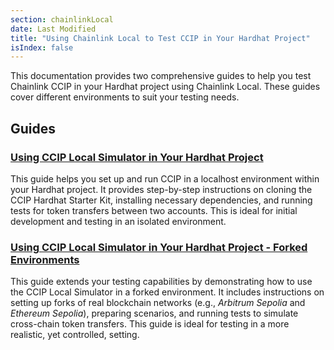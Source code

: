 ```yaml
---
section: chainlinkLocal
date: Last Modified
title: "Using Chainlink Local to Test CCIP in Your Hardhat Project"
isIndex: false
---
```


This documentation provides two comprehensive guides to help you test Chainlink CCIP in your Hardhat project using Chainlink Local. These guides cover different environments to suit your testing needs.

## Guides

### [Using CCIP Local Simulator in Your Hardhat Project](/chainlink-local/build/ccip/hardhat/local-simulator)

This guide helps you set up and run CCIP in a localhost environment within your Hardhat project. It provides step-by-step instructions on cloning the CCIP Hardhat Starter Kit, installing necessary dependencies, and running tests for token transfers between two accounts. This is ideal for initial development and testing in an isolated environment.

### [Using CCIP Local Simulator in Your Hardhat Project - Forked Environments](/chainlink-local/build/ccip/hardhat/local-simulator-fork)

This guide extends your testing capabilities by demonstrating how to use the CCIP Local Simulator in a forked environment. It includes instructions on setting up forks of real blockchain networks (e.g., _Arbitrum Sepolia_ and _Ethereum Sepolia_), preparing scenarios, and running tests to simulate cross-chain token transfers. This guide is ideal for testing in a more realistic, yet controlled, setting.
